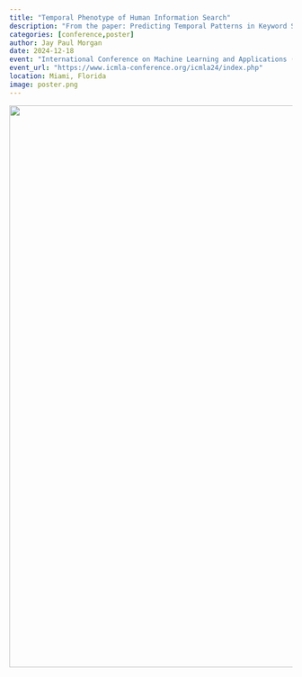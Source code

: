 ```yaml
---
title: "Temporal Phenotype of Human Information Search"
description: "From the paper: Predicting Temporal Patterns in Keyword Searches with Recurrent Neural Networks - Phenotyping Human Behaviour from Search Engine Usage"
categories: [conference,poster]
author: Jay Paul Morgan
date: 2024-12-18
event: "International Conference on Machine Learning and Applications (ICMLA) 2024"
event_url: "https://www.icmla-conference.org/icmla24/index.php"
location: Miami, Florida
image: poster.png
---
```


![](poster.png){width="1000"}
